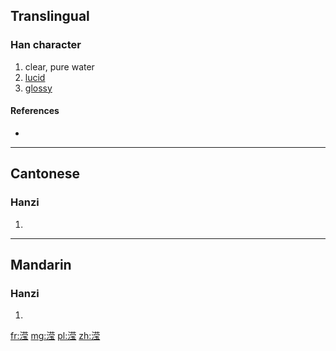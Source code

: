 {{also|瀅}}
==Translingual==

===Han character===
{{Han char|rn=85|rad=水|as=10|sn=13|four=|canj=ETBI}}

# clear, pure water
# [[lucid]]
# [[glossy]]

====References====
* {{Han ref|kx=0643.241|hdz=31694.051|uh=6EE2|ud=28386}}

----

==Cantonese==

===Hanzi===
{{yue-hanzi|jyut=|y=ying4|tra=瀅}}

# {{defn|lang=yue|sort=水10}}

----

==Mandarin==

===Hanzi===
{{cmn-hanzi|tra=瀅|pin=[[yíng]] ([[ying2]]), [[yìng]] ([[ying4]])|wg=ying<sup>2</sup>, ying<sup>4</sup>}}

# {{defn|lang=cmn|sort=水10}}

[[fr:滢]]
[[mg:滢]]
[[pl:滢]]
[[zh:滢]]